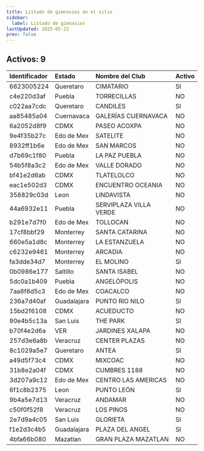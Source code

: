 ```yaml
---
title: Listado de gimnasios en el sitio
sidebar:
  label: Listado de gimnasios
lastUpdated: 2025-05-23
prev: false
---
```


## Activos: 9


| Identificador   | Estado      | Nombre del Club        | Activo |
|:----------------|:------------|:-----------------------|:-------|
| 6623005224      | Queretaro   | CIMATARIO              | SI     |
| c4e220d3af      | Puebla      | TORRECILLAS            | NO     |
| c022aa7cdc      | Queretaro   | CANDILES               | SI     |
| aa85485a04      | Cuernavaca  | GALERÍAS CUERNAVACA    | NO     |
| 6a2052d8f9      | CDMX        | PASEO ACOXPA           | NO     |
| 9e4f35b27c      | Edo de Mex  | SATELITE               | NO     |
| 8932ff1b6e      | Edo de Mex  | SAN MARCOS             | NO     |
| d7b69c1f80      | Puebla      | LA PAZ PUEBLA          | NO     |
| 54b5f8a3c2      | Edo de Mex  | VALLE DORADO           | NO     |
| bf41e2d6ab      | CDMX        | TLATELOLCO             | NO     |
| eac1e502d3      | CDMX        | ENCUENTRO OCEANIA      | NO     |
| 358829c03d      | Leon        | LINDAVISTA             | NO     |
| 44a6932e11      | Puebla      | SERVIPLAZA VILLA VERDE | NO     |
| b291e7d7f0      | Edo de Mex  | TOLLOCAN               | NO     |
| 17cf8bbf29      | Monterrey   | SANTA CATARINA         | NO     |
| 660e5a1d8c      | Monterrey   | LA ESTANZUELA          | NO     |
| c6232e9461      | Monterrey   | ARCADIA                | NO     |
| fa3dde34d7      | Monterrey   | EL MOLINO              | SI     |
| 0b0986e177      | Saltillo    | SANTA ISABEL           | NO     |
| 5dc0a1b409      | Puebla      | ANGELÓPOLIS            | NO     |
| 7aa8f6d5c3      | Edo de Mex  | COACALCO               | NO     |
| 236a7d40af      | Guadalajara | PUNTO RIO NILO         | SI     |
| 15bd2f6108      | CDMX        | ACUEDUCTO              | NO     |
| 90e4b5c13a      | San Luis    | THE PARK               | SI     |
| b70f4e2d6a      | VER         | JARDINES XALAPA        | NO     |
| 257d3e6a8b      | Veracruz    | CENTER PLAZAS          | NO     |
| 8c1029a5e7      | Queretaro   | ANTEA                  | SI     |
| a49d5f73c4      | CDMX        | MIXCOAC                | NO     |
| 31b8e2a04f      | CDMX        | CUMBRES 1188           | NO     |
| 3d207a9c12      | Edo de Mex  | CENTRO LAS AMERICAS    | NO     |
| 6f1c8b2375      | Leon        | PUNTO LEÓN             | SI     |
| 9b4a5e7d13      | Veracruz    | ANDAMAR                | NO     |
| c50f0f52f8      | Veracruz    | LOS PINOS              | NO     |
| 2e7d9a4c05      | San Luis    | GLORIETA               | SI     |
| f1e2d3c4b5      | Guadalajara | PLAZA DEL ANGEL        | SI     |
| 4bfa66b080      | Mazatlan    | GRAN PLAZA MAZATLAN    | NO     |
